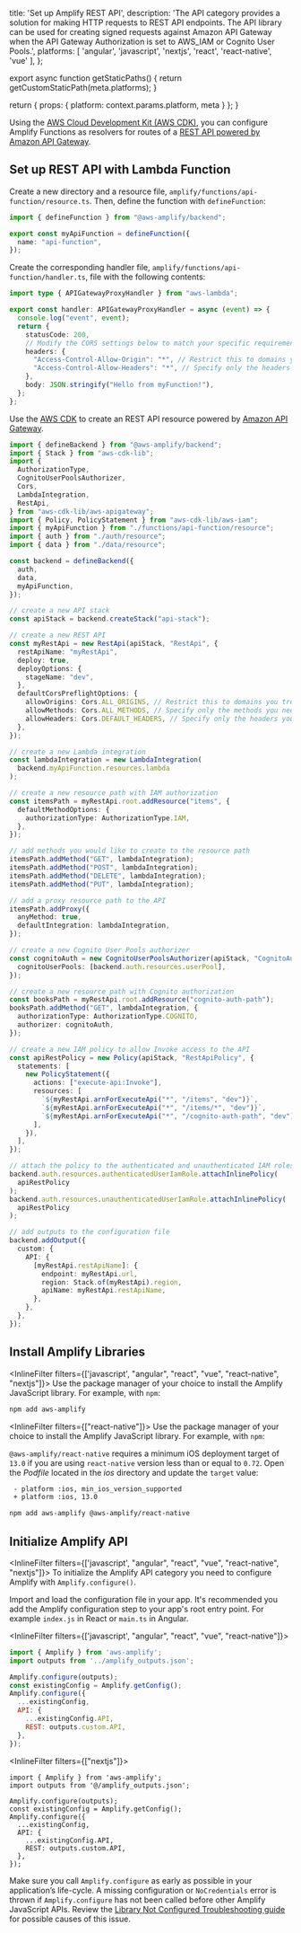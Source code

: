 
  title: 'Set up Amplify REST API',
  description: 'The API category provides a solution for making HTTP requests to REST API endpoints. The API library can be used for creating signed requests against Amazon API Gateway when the API Gateway Authorization is set to AWS_IAM or Cognito User Pools.',
  platforms: [
    'angular',
    'javascript',
    'nextjs',
    'react',
    'react-native',
    'vue'
  ],
};

export async function getStaticPaths() {
  return getCustomStaticPath(meta.platforms);
}

  return {
    props: {
      platform: context.params.platform,
      meta
    }
  };
}

Using the [AWS Cloud Development Kit (AWS CDK)](https://aws.amazon.com/cdk/), you can configure Amplify Functions as resolvers for routes of a [REST API powered by Amazon API Gateway](https://docs.aws.amazon.com/apigateway/latest/developerguide/apigateway-rest-api.html).

## Set up REST API with Lambda Function

Create a new directory and a resource file, `amplify/functions/api-function/resource.ts`. Then, define the function with `defineFunction`:

```ts title="amplify/functions/api-function/resource.ts"
import { defineFunction } from "@aws-amplify/backend";

export const myApiFunction = defineFunction({
  name: "api-function",
});
```

Create the corresponding handler file, `amplify/functions/api-function/handler.ts`, file with the following contents:

```ts title="amplify/functions/api-function/handler.ts"
import type { APIGatewayProxyHandler } from "aws-lambda";

export const handler: APIGatewayProxyHandler = async (event) => {
  console.log("event", event);
  return {
    statusCode: 200,
    // Modify the CORS settings below to match your specific requirements
    headers: {
      "Access-Control-Allow-Origin": "*", // Restrict this to domains you trust
      "Access-Control-Allow-Headers": "*", // Specify only the headers you need to allow
    },
    body: JSON.stringify("Hello from myFunction!"),
  };
};
```

Use the [AWS CDK](https://docs.aws.amazon.com/cdk/latest/guide/home.html) to create an REST API resource powered by [Amazon API Gateway](https://aws.amazon.com/api-gateway/).

```ts title="amplify/backend.ts"
import { defineBackend } from "@aws-amplify/backend";
import { Stack } from "aws-cdk-lib";
import {
  AuthorizationType,
  CognitoUserPoolsAuthorizer,
  Cors,
  LambdaIntegration,
  RestApi,
} from "aws-cdk-lib/aws-apigateway";
import { Policy, PolicyStatement } from "aws-cdk-lib/aws-iam";
import { myApiFunction } from "./functions/api-function/resource";
import { auth } from "./auth/resource";
import { data } from "./data/resource";

const backend = defineBackend({
  auth,
  data,
  myApiFunction,
});

// create a new API stack
const apiStack = backend.createStack("api-stack");

// create a new REST API
const myRestApi = new RestApi(apiStack, "RestApi", {
  restApiName: "myRestApi",
  deploy: true,
  deployOptions: {
    stageName: "dev",
  },
  defaultCorsPreflightOptions: {
    allowOrigins: Cors.ALL_ORIGINS, // Restrict this to domains you trust
    allowMethods: Cors.ALL_METHODS, // Specify only the methods you need to allow
    allowHeaders: Cors.DEFAULT_HEADERS, // Specify only the headers you need to allow
  },
});

// create a new Lambda integration
const lambdaIntegration = new LambdaIntegration(
  backend.myApiFunction.resources.lambda
);

// create a new resource path with IAM authorization
const itemsPath = myRestApi.root.addResource("items", {
  defaultMethodOptions: {
    authorizationType: AuthorizationType.IAM,
  },
});

// add methods you would like to create to the resource path
itemsPath.addMethod("GET", lambdaIntegration);
itemsPath.addMethod("POST", lambdaIntegration);
itemsPath.addMethod("DELETE", lambdaIntegration);
itemsPath.addMethod("PUT", lambdaIntegration);

// add a proxy resource path to the API
itemsPath.addProxy({
  anyMethod: true,
  defaultIntegration: lambdaIntegration,
});

// create a new Cognito User Pools authorizer
const cognitoAuth = new CognitoUserPoolsAuthorizer(apiStack, "CognitoAuth", {
  cognitoUserPools: [backend.auth.resources.userPool],
});

// create a new resource path with Cognito authorization
const booksPath = myRestApi.root.addResource("cognito-auth-path");
booksPath.addMethod("GET", lambdaIntegration, {
  authorizationType: AuthorizationType.COGNITO,
  authorizer: cognitoAuth,
});

// create a new IAM policy to allow Invoke access to the API
const apiRestPolicy = new Policy(apiStack, "RestApiPolicy", {
  statements: [
    new PolicyStatement({
      actions: ["execute-api:Invoke"],
      resources: [
        `${myRestApi.arnForExecuteApi("*", "/items", "dev")}`,
        `${myRestApi.arnForExecuteApi("*", "/items/*", "dev")}`,
        `${myRestApi.arnForExecuteApi("*", "/cognito-auth-path", "dev")}`,
      ],
    }),
  ],
});

// attach the policy to the authenticated and unauthenticated IAM roles
backend.auth.resources.authenticatedUserIamRole.attachInlinePolicy(
  apiRestPolicy
);
backend.auth.resources.unauthenticatedUserIamRole.attachInlinePolicy(
  apiRestPolicy
);

// add outputs to the configuration file
backend.addOutput({
  custom: {
    API: {
      [myRestApi.restApiName]: {
        endpoint: myRestApi.url,
        region: Stack.of(myRestApi).region,
        apiName: myRestApi.restApiName,
      },
    },
  },
});
```

## Install Amplify Libraries

<InlineFilter filters={['javascript', "angular", "react", "vue", "react-native", "nextjs"]}>
Use the package manager of your choice to install the Amplify JavaScript library. For example, with `npm`:

```bash title="Terminal" showLineNumbers={false}
npm add aws-amplify
```
</InlineFilter>

<InlineFilter filters={["react-native"]}>
Use the package manager of your choice to install the Amplify JavaScript library. For example, with `npm`:

<Accordion title="Instructions for React Native version 0.72 and below">

  `@aws-amplify/react-native` requires a minimum iOS deployment target of `13.0` if you are using `react-native` version less than or equal to `0.72`. Open the _Podfile_ located in the _ios_ directory and update the `target` value:

  ```diff
   - platform :ios, min_ios_version_supported
   + platform :ios, 13.0
   ```

</Accordion>

```bash title="Terminal" showLineNumbers={false}
npm add aws-amplify @aws-amplify/react-native
```

</InlineFilter>

## Initialize Amplify API

<InlineFilter filters={['javascript', "angular", "react", "vue", "react-native", "nextjs"]}>
To initialize the Amplify API category you need to configure Amplify with `Amplify.configure()`.

Import and load the configuration file in your app. It's recommended you add the Amplify configuration step to your app's root entry point. For example `index.js` in React or `main.ts` in Angular.

<InlineFilter filters={['javascript', "angular", "react", "vue", "react-native"]}>
```javascript title="src/main.ts"
import { Amplify } from 'aws-amplify';
import outputs from '../amplify_outputs.json';

Amplify.configure(outputs);
const existingConfig = Amplify.getConfig();
Amplify.configure({
  ...existingConfig,
  API: {
    ...existingConfig.API,
    REST: outputs.custom.API,
  },
});
```
</InlineFilter>

<InlineFilter filters={["nextjs"]}>
```tsx title="pages/_app.tsx"
import { Amplify } from 'aws-amplify';
import outputs from '@/amplify_outputs.json';

Amplify.configure(outputs);
const existingConfig = Amplify.getConfig();
Amplify.configure({
  ...existingConfig,
  API: {
    ...existingConfig.API,
    REST: outputs.custom.API,
  },
});
```
</InlineFilter>

<Callout warning="true">

Make sure you call `Amplify.configure` as early as possible in your application’s life-cycle. A missing configuration or `NoCredentials` error is thrown if `Amplify.configure` has not been called before other Amplify JavaScript APIs. Review the [Library Not Configured Troubleshooting guide](/[platform]/build-a-backend/troubleshooting/library-not-configured/) for possible causes of this issue.

</Callout>
</InlineFilter>
